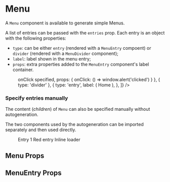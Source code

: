 

<Meta title="Components|Menu" component={Menu} />

# Menu

A `Menu` component is available to generate simple Menus.

A list of entries can be passed with the `entries` prop.
Each entry is an object with the following properties:

-   `type`: can be either `entry` (rendered with a `MenuEntry` compoent) or `divider` (rendered with a `MenuDivider` component);
-   `label`: label shown in the menu entry;
-   `props`: extra properties added to the `MenuEntry` component's label container.

<Preview>
    <Story name="Default">
        <div>
            <Menu
                entries={[
                    { type: 'entry', label: 'Entry 1' },
                    { type: 'entry', label: 'Disabled Entry', props: { disabled: true } },
                    { type: 'entry', label: 'Red entry', props: { style: { color: 'red' } } },
                    { type: 'entry', label: <span><Monospace>onClick</Monospace> specified</span>, props: { onClick: () => window.alert('clicked') } },
                    { type: 'divider' },
                    {
                        type: 'entry',
                        label: (
                            <span>
                                <Icon name="home" size="smaller" /> Home
                            </span>
                        ),
                    },
                ]}
            />
        </div>
    </Story>
</Preview>

### Specify entries manually

The content (_children_) of `Menu` can also be specified manually without autogeneration.

The two components used by the autogeneration can be imported separately and then used directly.

<Preview>
    <Story name="Customized content">
        <div>
            <Menu>
                <MenuEntry>Entry 1</MenuEntry>
                <MenuEntry style={{ color: 'red' }}>Red entry</MenuEntry>
                <MenuDivider />
                <MenuEntry>
                    <Loader type="inline" /> Inline loader
                </MenuEntry>
            </Menu>
        </div>
    </Story>
</Preview>

## Menu Props

<Props of={Menu} />

## MenuEntry Props

<Props of={MenuEntry} />
